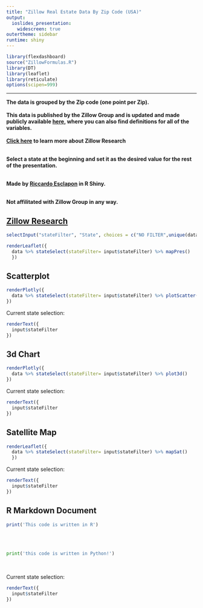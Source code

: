 ```yaml
---
title: "Zillow Real Estate Data By Zip Code (USA)" 
output:
  ioslides_presentation:
    widescreen: true
outertheme: sidebar
runtime: shiny
---
```


```r
library(flexdashboard)
source("ZillowFormulas.R")
library(DT)
library(leaflet)
library(reticulate)
options(scipen=999)
```


*** 
**The data is grouped by the Zip code (one point per Zip).** <br/> <br/>
**This data is published by the Zillow Group and is updated and made publicly available [here](https://www.zillow.com/research/data/), where you can also find definitions for all of the variables. <br/> <br/> [Click here](https://www.zillow.com/research/about-us/) to learn more about Zillow Research** <br/> <br/>

**Select a state at the beginning and set it as the desired value for the rest of the presentation.** <br/> <br/>

**Made by [Riccardo Esclapon](https://www.linkedin.com/in/esclaponriccardo/) in R Shiny. ** <br/> <br/>

**Not affilitated with Zillow Group in any way. **


[Zillow Research](https://www.zillow.com/research/data/)
-----------------------------------------------------------------------

```r
selectInput("stateFilter", "State", choices = c("NO FILTER",unique(data$State)), multiple=F, selectize=TRUE, selected = "NY" )
```


```r
renderLeaflet({
  data %>% stateSelect(stateFilter= input$stateFilter) %>% mapPres()
  })
```

Scatterplot 
-----------------------------------------------------------------------

```r
renderPlotly({
  data %>% stateSelect(stateFilter= input$stateFilter) %>% plotScatter()
})
```

Current state selection:
```r
renderText({
  input$stateFilter
})
```

3d Chart
-----------------------------------------------------------------------

```r
renderPlotly({
  data %>% stateSelect(stateFilter= input$stateFilter) %>% plot3d() 
})
```

Current state selection:
```r
renderText({
  input$stateFilter
})
```

Satellite Map
-----------------------------------------------------------------------

```r
renderLeaflet({
  data %>% stateSelect(stateFilter= input$stateFilter) %>% mapSat()
  })
```

Current state selection:
```r
renderText({
  input$stateFilter
})
```

R Markdown Document
-----------------------------------------------------------------------

```r
print('This code is written in R')
```

<br/> <br/>

```python
print('this code is written in Python!')
```

<br/>

Current state selection:
```r
renderText({
  input$stateFilter
})
```
